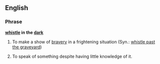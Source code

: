 ==English==
===Phrase===
'''[[whistle]] in the [[dark]]'''

# {{idiom|US}} To make a show of [[bravery]] in a frightening situation (Syn.: [[whistle past the graveyard]])
# {{idiom|US}} To speak of something despite having little knowledge of it.